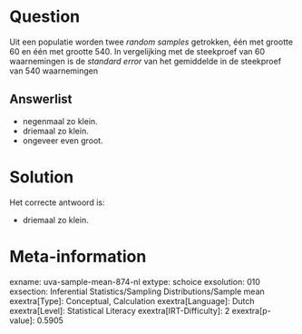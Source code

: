 Question
========

Uit een populatie worden twee *random samples* getrokken, één met
grootte 60 en één met grootte 540. In vergelijking met de steekproef van
60 waarnemingen is de *standard error* van het gemiddelde in de
steekproef van 540 waarnemingen


Answerlist
----------

* negenmaal zo klein.
* driemaal zo klein.
* ongeveer even groot.

Solution
========

Het correcte antwoord is: 

* driemaal zo klein.

Meta-information
================
exname: uva-sample-mean-874-nl
extype: schoice
exsolution: 010
exsection: Inferential Statistics/Sampling Distributions/Sample mean
exextra[Type]: Conceptual, Calculation
exextra[Language]: Dutch
exextra[Level]: Statistical Literacy
exextra[IRT-Difficulty]: 2
exextra[p-value]: 0.5905
